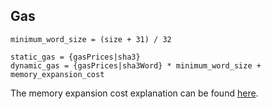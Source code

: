 ## Gas

    minimum_word_size = (size + 31) / 32

    static_gas = {gasPrices|sha3}
    dynamic_gas = {gasPrices|sha3Word} * minimum_word_size + memory_expansion_cost

The memory expansion cost explanation can be found [here](/about).
